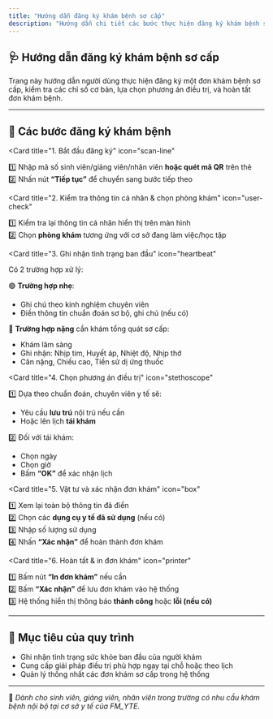 ```yaml
---
title: "Hướng dẫn đăng ký khám bệnh sơ cấp"
description: "Hướng dẫn chi tiết các bước thực hiện đăng ký khám bệnh sơ cấp, ghi nhận tình trạng sức khỏe và hoàn tất đơn khám trong hệ thống FM_YTE."
---
```


## 🩺 Hướng dẫn đăng ký khám bệnh sơ cấp

Trang này hướng dẫn người dùng thực hiện đăng ký một đơn khám bệnh sơ cấp, kiểm tra các chỉ số cơ bản, lựa chọn phương án điều trị, và hoàn tất đơn khám bệnh.

---

## 🧾 Các bước đăng ký khám bệnh

<CardGroup cols="2">

<Card
  title="1. Bắt đầu đăng ký"
  icon="scan-line"
>
  1️⃣ Nhập mã số sinh viên/giảng viên/nhân viên **hoặc quét mã QR** trên thẻ  
  2️⃣ Nhấn nút <b>“Tiếp tục”</b> để chuyển sang bước tiếp theo
</Card>

<Card
  title="2. Kiểm tra thông tin cá nhân & chọn phòng khám"
  icon="user-check"
>
  1️⃣ Kiểm tra lại thông tin cá nhân hiển thị trên màn hình  
  2️⃣ Chọn <b>phòng khám</b> tương ứng với cơ sở đang làm việc/học tập
</Card>

<Card
  title="3. Ghi nhận tình trạng ban đầu"
  icon="heartbeat"
>
  Có 2 trường hợp xử lý:

  🟢 <b>Trường hợp nhẹ</b>:  
  - Ghi chú theo kinh nghiệm chuyên viên  
  - Điền thông tin chuẩn đoán sơ bộ, ghi chú (nếu có)

  🔴 <b>Trường hợp nặng</b> cần khám tổng quát sơ cấp:  
  - Khám lâm sàng  
  - Ghi nhận: Nhịp tim, Huyết áp, Nhiệt độ, Nhịp thở  
  - Cân nặng, Chiều cao, Tiền sử dị ứng thuốc
</Card>

<Card
  title="4. Chọn phương án điều trị"
  icon="stethoscope"
>
  1️⃣ Dựa theo chuẩn đoán, chuyên viên y tế sẽ:
  - Yêu cầu <b>lưu trú</b> nội trú nếu cần  
  - Hoặc lên lịch <b>tái khám</b>

  2️⃣ Đối với tái khám:
  - Chọn ngày  
  - Chọn giờ  
  - Bấm <b>“OK”</b> để xác nhận lịch
</Card>

<Card
  title="5. Vật tư và xác nhận đơn khám"
  icon="box"
>
  1️⃣ Xem lại toàn bộ thông tin đã điền  
  2️⃣ Chọn các <b>dụng cụ y tế đã sử dụng</b> (nếu có)  
  3️⃣ Nhập số lượng sử dụng  
  4️⃣ Nhấn <b>“Xác nhận”</b> để hoàn thành đơn khám
</Card>

<Card
  title="6. Hoàn tất & in đơn khám"
  icon="printer"
>
  1️⃣ Bấm nút <b>“In đơn khám”</b> nếu cần  
  2️⃣ Bấm <b>“Xác nhận”</b> để lưu đơn khám vào hệ thống  
  3️⃣ Hệ thống hiển thị thông báo <b>thành công</b> hoặc <b>lỗi (nếu có)</b>
</Card>

</CardGroup>

---

## 🎯 Mục tiêu của quy trình

- Ghi nhận tình trạng sức khỏe ban đầu của người khám  
- Cung cấp giải pháp điều trị phù hợp ngay tại chỗ hoặc theo lịch  
- Quản lý thống nhất các đơn khám sơ cấp trong hệ thống

---

📍 *Dành cho sinh viên, giảng viên, nhân viên trong trường có nhu cầu khám bệnh nội bộ tại cơ sở y tế của FM_YTE.*

